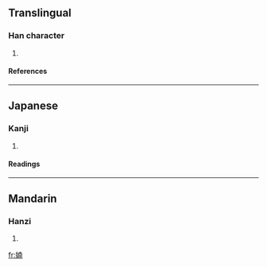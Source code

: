 ==Translingual==
===Han character===
{{Han char|rn=38|rad=女|as=09|sn=12|four=4442<sub>7</sub>|canj=女十月十 (VJBJ)}}
# {{defn|Han|sort=女09}}
====References====
{{Han ref|kx=0266.010|dkj=06462|dj=0533.090|hdz=21064.010|uh=5A7B|ud=23163|bh=D8C9|bd=55497}}
----
==Japanese==
===Kanji===
{{ja-kanji|grade=|rs=女09}}
# {{defn|Japanese}} 
====Readings====
{{ja-readings|on=[[だん]] (dan), [[なん]] (nan)|kun=[[うつくしい]] (utsukushii)}}
----
==Mandarin==
===Hanzi===
{{cmn-hanzi|pin=[[nàn]] (nan4)|wg=nan<sup>4</sup>}}
# {{defn|Mandarin}}

[[fr:婻]]